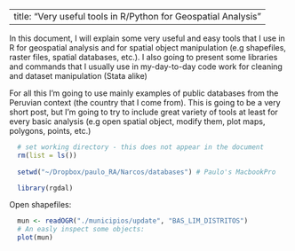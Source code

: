 
---
title: "Very useful tools in R/Python for Geospatial Analysis"
---
  
  In this document, I will explain some very useful and easy 
  tools that I use in R for geospatial analysis and for spatial object
  manipulation (e.g shapefiles, raster files,
  spatial databases, etc.). I also going to present some libraries and 
  commands that I usually use in my-day-to-day code work for cleaning 
  and dataset manipulation (Stata alike)
  
  For all this I'm going to use mainly examples of public databases
  from the Peruvian context (the country that I come from). This is going to be 
  a very short post, but I'm going to try to include great variety of tools
  at least for every basic analysis (e.g open spatial object, modify them, plot
  maps, polygons, points, etc.)
  

  ```r
    # set working directory - this does not appear in the document
    rm(list = ls())
    
    setwd("~/Dropbox/paulo_RA/Narcos/databases") # Paulo's MacbookPro

    library(rgdal)
  ```
  Open shapefiles:
  
  ```r
    mun <- readOGR("./municipios/update", "BAS_LIM_DISTRITOS")
    # An easly inspect some objects:
    plot(mun)
    
  ```
